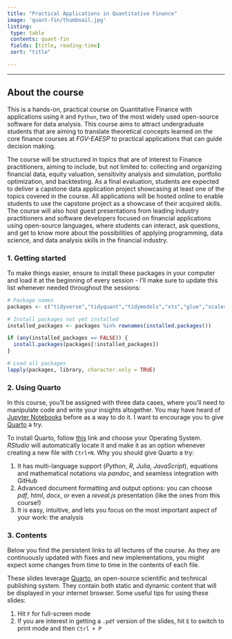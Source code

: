 ```yaml
---
title: "Practical Applications in Quantitative Finance"
image: 'quant-fin/thumbnail.jpg'
listing:
 type: table
 contents: quant-fin
 fields: [title, reading-time]
 sort: "title"

---
```


------------------------------------------------------------------------

## **About the course**

This is a hands-on, practical course on Quantitative Finance with applications using `R` and `Python`, two of the most widely used open-source software for data analysis. This course aims to attract undergraduate students that are aiming to translate theoretical concepts learned on the core finance courses at *FGV-EAESP* to practical applications that can guide decision making.

The course will be structured in topics that are of interest to Finance practitioners, aiming to include, but not limited to: collecting and organizing financial data, equity valuation, sensitivity analysis and simulation, portfolio optimization, and backtesting. As a final evaluation, students are expected to deliver a capstone data application project showcasing at least one of the topics covered in the course. All applications will be hosted online to enable students to use the capstone project as a showcase of their acquired skills. The course will also host guest presentations from leading industry practitioners and software developers focused on financial applications using open-source languages, where students can interact, ask questions, and get to know more about the possibilities of applying programming, data science, and data analysis skills in the financial industry.


::: {.callout-note}
### 1. Getting started

To make things easier, ensure to install these packages in your computer and load it at the beginning of every session - I'll make sure to update this list whenever needed throughout the sessions:

:::

```r
# Package names
packages <- c("tidyverse","tidyquant","tidymodels","xts","glue","scales")

# Install packages not yet installed
installed_packages <- packages %in% rownames(installed.packages())

if (any(installed_packages == FALSE)) {
  install.packages(packages[!installed_packages])
}

# Load all packages
lapply(packages, library, character.only = TRUE)

```


::: {.callout-note}
### 2. Using Quarto

In this course, you'll be assigned with three data cases, where you'll need to manipulate code and write your insights altogether. You may have heard of [Jupyter Notebooks](https://jupyter.org/) before as a way to do it. I want to encourage you to give [Quarto](https://quarto.org/) a try.

To install [Quarto]{.blue}, follow [this](https://quarto.org/docs/get-started/) link and choose your Operating System. *RStudio* will automatically locate it and make it as an option whenever creating a new file with `Ctrl+N`. Why you should give Quarto a try:

  1. It has multi-language support (*Python*, *R*, *Julia*, *JavaScript*), equations and mathematical notations via *pandoc*, and seamless integration with GitHub
  2. Advanced document formatting and output options: you can choose *pdf*, *html*, *docx*, or even a *reveal.js* presentation (like the ones from this course!)
  3. It is easy, intuitive, and lets you focus on the most important aspect of your work: the analysis

:::

::: {.callout-note}
### 3. Contents

Below you find the persistent links to all lectures of the course. As they are continuously updated with fixes and new implementations, you might expect some changes from time to time in the contents of each file.

These slides leverage [Quarto](https://quarto.org/), an open-source scientific and technical publishing system. They contain both static and dynamic content that will be displayed in your internet browser. Some useful tips for using these slides:

1. Hit `F` for full-screen mode
2. If you are interest in getting a `.pdf` version of the slides, hit `E` to switch to print mode and then `Ctrl + P`

:::

